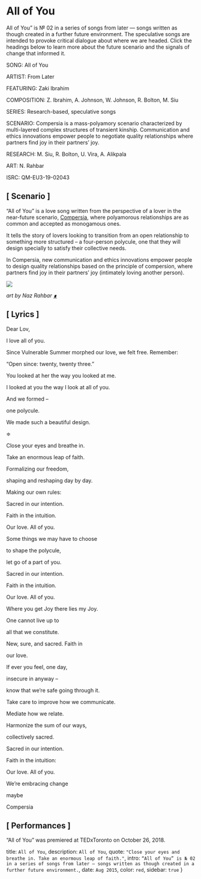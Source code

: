 
# All of You

All of You” is № 02 in a series of songs from later — songs written as though created in a further future environment. The speculative songs are intended to provoke critical dialogue about where we are headed. Click the headings below to learn more about the future scenario and the signals of change that informed it.

<AudioPlayer src="https://fromlater.com/assets/mp3/all_of_you.mp3" title="Lonely Arcade" />

<SummaryBox>
SONG: All of You

ARTIST: From Later

FEATURING: Zaki Ibrahim

COMPOSITION: Z. Ibrahim, A. Johnson, W. Johnson, R. Bolton, M. Siu

SERIES: Research-based, speculative songs

SCENARIO: Compersia is a mass-polyamory scenario characterized by multi-layered complex structures of transient kinship. Communication and ethics innovations empower people to negotiate quality relationships where partners find joy in their partners’ joy.

RESEARCH: M. Siu, R. Bolton, U. Vira, A. Alikpala

ART: N. Rahbar

ISRC: QM-EU3-19-02043
</SummaryBox>

## [ Scenario ]

“All of You” is a love song written from the perspective of a lover in the near-future scenario, [Compersia]("/compersia"), where polyamorous relationships are as common and accepted as monogamous ones.

It tells the story of lovers looking to transition from an open relationship to something more structured – a four-person polycule, one that they will design specially to satisfy their collective needs.

In Compersia, new communication and ethics innovations empower people to design quality relationships based on the principle of compersion, where partners find joy in their partners’ joy (intimately loving another person).

![](/images/compersia_naz_r_large.jpeg)

*art by Naz Rahbar* [*∎*]('https://www.instagram.com/naz.rahbar/')

## [ Lyrics ]


Dear Lov,

I love all of you.

Since Vulnerable Summer morphed our love, we felt free. Remember:

“Open since: twenty, twenty three.”

You looked at her the way you looked at me.

I looked at you the way I look at all of you.

And we formed –

one polycule.

We made such a beautiful design.

≑

Close your eyes and breathe in.

Take an enormous leap of faith.
   
Formalizing our freedom,

shaping and reshaping day by day.  


Making our own rules:  


Sacred in our intention.

Faith in the intuition.

Our love. All of you.  


Some things we may have to choose

to shape the polycule,

let go of a part of you.


Sacred in our intention.

Faith in the intuition.

Our love. All of you.


Where you get Joy there lies my Joy.

One cannot live up to

all that we constitute.

New, sure, and sacred. Faith in

our love.

If ever you feel, one day,

insecure in anyway –

know that we’re safe going through it.

Take care to improve how we communicate.


Mediate how we relate.

Harmonize the sum of our ways,

collectively sacred.


Sacred in our intention.

Faith in the intuition:

Our love. All of you.


We’re embracing change

maybe

Compersia

## [ Performances ]
        
“All of You” was premiered at TEDxToronto on October 26, 2018.

  title: `All of You`,
  description: `All of You`,
  quote: `"Close your eyes and breathe in. Take an enormous leap of faith."`,
  intro: `“All of You” is № 02 in a series of songs from later — songs written as though created in a further future environment.`,
  date: `Aug 2015`,
  color: `red`,
  sidebar: `true`
}

